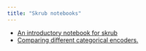 ```yaml
---
title: "Skrub notebooks"
---
```


- <a href="skrub-intro/skrub-intro.py" target="_blank">An introductory notebook for skrub</a>
- <a href="categorical-encoders/categorical-encoders.ipynb" target="_blank">Comparing different categorical encoders.</a>